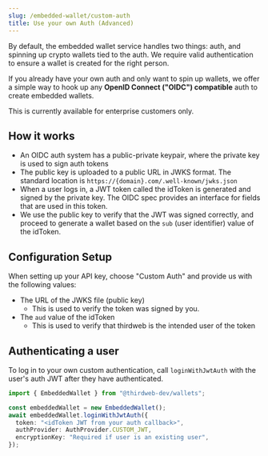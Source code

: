 ```yaml
---
slug: /embedded-wallet/custom-auth
title: Use your own Auth (Advanced)
---
```



By default, the embedded wallet service handles two things: auth, and spinning up crypto wallets tied to the auth. We require
valid authentication to ensure a wallet is created for the right person.

If you already have your own auth and only want to spin up wallets, we offer a simple way to hook up any **OpenID Connect ("OIDC") compatible** auth to create embedded wallets.

This is currently available for enterprise customers only.

## How it works

- An OIDC auth system has a public-private keypair, where the private key is used to sign auth tokens
- The public key is uploaded to a public URL in JWKS format. The standard location is `https://{domain}.com/.well-known/jwks.json`
- When a user logs in, a JWT token called the idToken is generated and signed by the private key. The OIDC spec provides an interface for fields that are used in this token.
- We use the public key to verify that the JWT was signed correctly, and proceed to generate a wallet based on the `sub` (user identifier) value of the idToken.

## Configuration Setup

When setting up your API key, choose "Custom Auth" and provide us with the following values:

- The URL of the JWKS file (public key)
  - This is used to verify the token was signed by you.
- The `aud` value of the idToken
  - This is used to verify that thirdweb is the intended user of the token

## Authenticating a user

To log in to your own custom authentication, call `loginWithJwtAuth` with the user's auth JWT after they have authenticated.

```typescript
import { EmbeddedWallet } from "@thirdweb-dev/wallets";

const embeddedWallet = new EmbeddedWallet();
await embeddedWallet.loginWithJwtAuth({
  token: "<idToken JWT from your auth callback>",
  authProvider: AuthProvider.CUSTOM_JWT,
  encryptionKey: "Required if user is an existing user",
});
```
